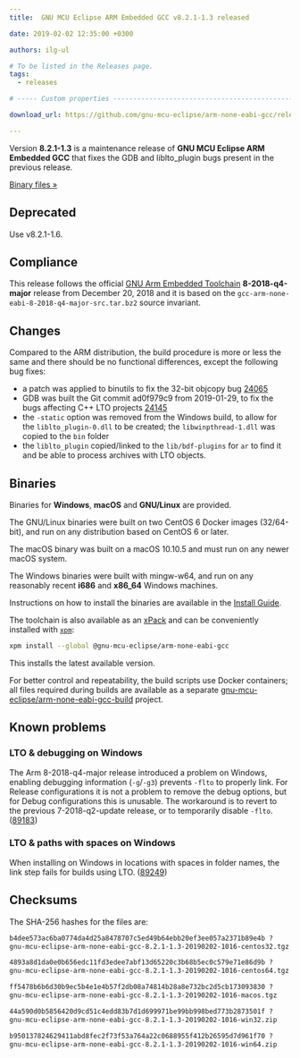```yaml
---
title:  GNU MCU Eclipse ARM Embedded GCC v8.2.1-1.3 released

date: 2019-02-02 12:35:00 +0300

authors: ilg-ul

# To be listed in the Releases page.
tags:
  - releases

# ----- Custom properties -----------------------------------------------------

download_url: https://github.com/gnu-mcu-eclipse/arm-none-eabi-gcc/releases/tag/v8.2.1-1.3/

---
```


Version **8.2.1-1.3** is a maintenance release of
**GNU MCU Eclipse ARM Embedded GCC** that fixes the GDB and liblto_plugin
bugs present in the previous release.

<!-- truncate -->

<p><a href={ frontMatter.download_url }>Binary files »</a></p>

## Deprecated

Use v8.2.1-1.6.

## Compliance

This release follows the official
[GNU Arm Embedded Toolchain](https://developer.arm.com/open-source/gnu-toolchain/gnu-rm)
**8-2018-q4-major** release from December 20, 2018 and it is based on the
`gcc-arm-none-eabi-8-2018-q4-major-src.tar.bz2` source invariant.

## Changes

Compared to the ARM distribution, the build procedure is more or less the
same and there should be no functional differences, except the following
bug fixes:

- a patch was applied to binutils to fix the 32-bit objcopy bug
  [24065](https://sourceware.org/bugzilla/show_bug.cgi?id=24065)
- GDB was built the Git commit ad0f979c9 from 2019-01-29, to fix the bugs
  affecting C++ LTO projects
  [24145](https://sourceware.org/bugzilla/show_bug.cgi?id=24145)
- the `-static` option was removed from the Windows build, to allow for
  the `liblto_plugin-0.dll` to be created; the `libwinpthread-1.dll` was
  copied to the `bin` folder
- the `liblto_plugin` copied/linked to the `lib/bdf-plugins` for `ar`
  to find it and be able to process archives with LTO objects.

## Binaries

Binaries for **Windows**, **macOS** and **GNU/Linux** are provided.

The GNU/Linux binaries were built on two CentOS 6 Docker images (32/64-bit),
and run on any distribution based on CentOS 6 or later.

The macOS binary was built on a macOS 10.10.5 and must run on any newer
macOS system.

The Windows binaries were built with mingw-w64, and run on any reasonably
recent **i686** and **x86_64** Windows machines.

Instructions on how to install the binaries are available in the [Install Guide](/docs/install/).

The toolchain is also available as an
[xPack](https://www.npmjs.com/package/@gnu-mcu-eclipse/arm-none-eabi-gcc)
and can be conveniently installed with
[`xpm`](https://www.npmjs.com/package/xpm):

```sh
xpm install --global @gnu-mcu-eclipse/arm-none-eabi-gcc
```

This installs the latest available version.

For better control and repeatability, the build scripts use Docker containers;
all files required during builds are available as a separate
[gnu-mcu-eclipse/arm-none-eabi-gcc-build](https://github.com/gnu-mcu-eclipse/arm-none-eabi-gcc-build)
project.

## Known problems

### LTO & debugging on Windows

The Arm 8-2018-q4-major release introduced a problem on Windows, enabling
debugging information (`-g`/`-g3`) prevents `-flto` to properly link.
For Release configurations it is not a problem to remove the debug
options, but for Debug configurations this is unusable. The workaround
is to revert to the previous 7-2018-q2-update release, or to temporarily disable `-flto`. ([89183](https://gcc.gnu.org/bugzilla/show_bug.cgi?id=89183))

### LTO & paths with spaces on Windows

When installing on Windows in locations with spaces in folder names,
the link step fails for builds using LTO.
([89249](https://gcc.gnu.org/bugzilla/show_bug.cgi?id=89249))

## Checksums

The SHA-256 hashes for the files are:

```txt
b4dee573ac6ba0774da4d25a8478707c5ed49b64ebb20ef3ee057a2371b89e4b ?
gnu-mcu-eclipse-arm-none-eabi-gcc-8.2.1-1.3-20190202-1016-centos32.tgz

4893a8d1da0e0b656edc11fd3edee7abf13d65220c3b68b5ec0c579e71e86d9b ?
gnu-mcu-eclipse-arm-none-eabi-gcc-8.2.1-1.3-20190202-1016-centos64.tgz

ff5478b6b6d30b9ec5b4e1e4b57f2db08a74814b28a8e732bc2d5cb173093830 ?
gnu-mcu-eclipse-arm-none-eabi-gcc-8.2.1-1.3-20190202-1016-macos.tgz

44a590d0b5856420d9cd51c4edd83b7d1d699971be99bb998bed773b2873501f ?
gnu-mcu-eclipse-arm-none-eabi-gcc-8.2.1-1.3-20190202-1016-win32.zip

b950137824629411abd8fec2f73f53a764a22c0688955f412b26595d7d961f70 ?
gnu-mcu-eclipse-arm-none-eabi-gcc-8.2.1-1.3-20190202-1016-win64.zip
```
